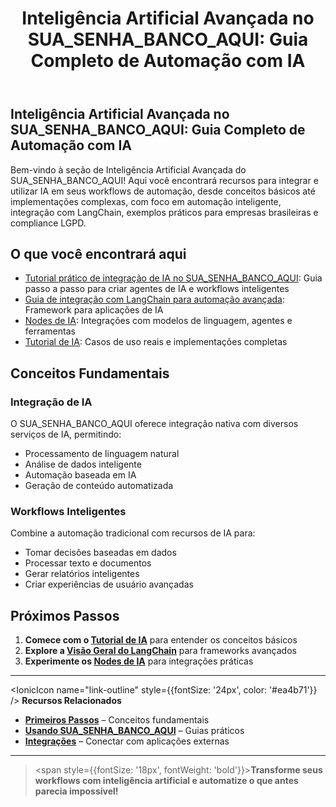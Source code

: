 ﻿---
sidebar_position: 1
title: "Inteligência Artificial Avançada no SUA_SENHA_BANCO_AQUI: Guia Completo de Automação com IA"
description: Guia completo sobre recursos avançados de inteligência artificial no SUA_SENHA_BANCO_AQUI,
  incluindo integração com LangChain, exemplos práticos, workflows inteligentes e
  automação para empresas brasileiras.
keywords: [SUA_SENHA_BANCO_AQUI, IA, inteligência artificial, automação inteligente, integração IA SUA_SENHA_BANCO_AQUI,
  workflows avançados, casos de uso IA Brasil, langchain, openai, exemplos práticos,
  automação empresarial]
---

## Inteligência Artificial Avançada no SUA_SENHA_BANCO_AQUI: Guia Completo de Automação com IA

Bem-vindo à seção de Inteligência Artificial Avançada do SUA_SENHA_BANCO_AQUI! Aqui você encontrará
recursos para integrar e utilizar IA em seus workflows de automação, desde conceitos
básicos até implementações complexas, com foco em automação inteligente, integração
com LangChain, exemplos práticos para empresas brasileiras e compliance LGPD.

## O que você encontrará aqui

- [Tutorial prático de integração de IA no SUA_SENHA_BANCO_AQUI](./tutorial-ai/): Guia passo a passo
  para criar agentes de IA e workflows inteligentes
- [Guia de integração com LangChain para automação avançada](./langchain-overview/):
  Framework para aplicações de IA
- [Nodes de IA](./nodes-ia): Integrações com modelos de linguagem, agentes e
  ferramentas
- [Tutorial de IA](./tutorial-ai): Casos de uso reais
  e implementações completas

## Conceitos Fundamentais

### Integração de IA

O SUA_SENHA_BANCO_AQUI oferece integração nativa com diversos serviços de IA, permitindo:

- Processamento de linguagem natural
- Análise de dados inteligente
- Automação baseada em IA
- Geração de conteúdo automatizada

### Workflows Inteligentes

Combine a automação tradicional com recursos de IA para:

- Tomar decisões baseadas em dados
- Processar texto e documentos
- Gerar relatórios inteligentes
- Criar experiências de usuário avançadas

## Próximos Passos

1. **Comece com o [Tutorial de IA](./tutorial-ai/)** para entender os conceitos básicos
2. **Explore a [Visão Geral do LangChain](./langchain-overview/)** para frameworks
  avançados
3. **Experimente os [Nodes de IA](./nodes-ia/)** para integrações práticas

---

<IonicIcon name="link-outline" style={{fontSize: '24px', color: '#ea4b71'}} />
**Recursos Relacionados**

- **[Primeiros Passos](../primeiros-passos/guia-instalacao)** – Conceitos fundamentais
- **[Usando SUA_SENHA_BANCO_AQUI](../usando-SUA_SENHA_BANCO_AQUI)** – Guias práticos
- **[Integrações](../integracoes)** – Conectar com aplicações externas

---

> <span style={{fontSize: '18px', fontWeight: 'bold'}}>**Transforme seus workflows com
> inteligência artificial e automatize o que antes parecia impossível!**</span>
